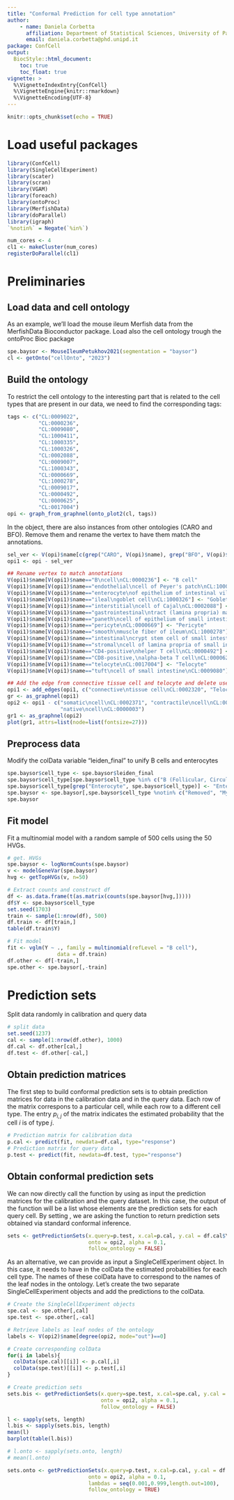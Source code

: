 ```yaml
---
title: "Conformal Prediction for cell type annotation"
author:
    - name: Daniela Corbetta
      affiliation: Department of Statistical Sciences, University of Padova 
      email: daniela.corbetta@phd.unipd.it
package: ConfCell
output:
  BiocStyle::html_document:
    toc: true
    toc_float: true
vignette: >
  %\VignetteIndexEntry{ConfCell}
  %\VignetteEngine{knitr::rmarkdown}
  %\VignetteEncoding{UTF-8}
---
```


```r
knitr::opts_chunk$set(echo = TRUE)
```

# Load useful packages

```r
library(ConfCell)
library(SingleCellExperiment)
library(scater)
library(scran)
library(VGAM)
library(foreach)
library(ontoProc)
library(MerfishData)
library(doParallel)
library(igraph)
`%notin%` = Negate(`%in%`)

num_cores <- 4  
cl1 <- makeCluster(num_cores)
registerDoParallel(cl1)
```

# Preliminaries

## Load data and cell ontology

As an example, we'll load the mouse ileum Merfish data from the MerfishData Bioconductor package. Load also the cell ontology trough the ontoProc Bioc package
```r
spe.baysor <- MouseIleumPetukhov2021(segmentation = "baysor")
cl <- getOnto("cellOnto", "2023")
```

## Build the ontology

To restrict the cell ontology to the interesting part that is related to the cell types
that are present in our data, we need to find the corresponding tags:
```r
tags <- c("CL:0009022",
          "CL:0000236",
          "CL:0009080",
          "CL:1000411",
          "CL:1000335",
          "CL:1000326",
          "CL:0002088",
          "CL:0009007",
          "CL:1000343",
          "CL:0000669",
          "CL:1000278",
          "CL:0009017",
          "CL:0000492",
          "CL:0000625",
          "CL:0017004")
opi <- graph_from_graphnel(onto_plot2(cl, tags))
```

In the \texttt{opi} object, there are also instances from other ontologies (CARO and BFO). 
Remove them and rename the vertex to have them match the annotations.

```r
sel_ver <- V(opi)$name[c(grep("CARO", V(opi)$name), grep("BFO", V(opi)$name))]
opi1 <- opi - sel_ver

## Rename vertex to match annotations
V(opi1)$name[V(opi1)$name=="B\ncell\nCL:0000236"] <- "B cell"
V(opi1)$name[V(opi1)$name=="endothelial\ncell of Peyer's patch\nCL:1000411"] <- "Endothelial"
V(opi1)$name[V(opi1)$name=="enterocyte\nof epithelium of intestinal villus\nCL:1000335"] <- "Enterocyte"
V(opi1)$name[V(opi1)$name=="ileal\ngoblet cell\nCL:1000326"] <- "Goblet"
V(opi1)$name[V(opi1)$name=="interstitial\ncell of Cajal\nCL:0002088"] <- "ICC"
V(opi1)$name[V(opi1)$name=="gastrointestinal\ntract (lamina propria) macrophage of small intestine\nCL:0009007"] <- "Macrophage + DC"
V(opi1)$name[V(opi1)$name=="paneth\ncell of epithelium of small intestine\nCL:1000343"] <- "Paneth"
V(opi1)$name[V(opi1)$name=="pericyte\nCL:0000669"] <- "Pericyte"
V(opi1)$name[V(opi1)$name=="smooth\nmuscle fiber of ileum\nCL:1000278"] <- "Smooth Muscle"
V(opi1)$name[V(opi1)$name=="intestinal\ncrypt stem cell of small intestine\nCL:0009017"] <- "Stem + TA"
V(opi1)$name[V(opi1)$name=="stromal\ncell of lamina propria of small intestine\nCL:0009022"] <- "Stromal"
V(opi1)$name[V(opi1)$name=="CD4-positive\nhelper T cell\nCL:0000492"] <- "T (CD4+)"
V(opi1)$name[V(opi1)$name=="CD8-positive,\nalpha-beta T cell\nCL:0000625"] <- "T (CD8+)"
V(opi1)$name[V(opi1)$name=="telocyte\nCL:0017004"] <- "Telocyte"
V(opi1)$name[V(opi1)$name=="tuft\ncell of small intestine\nCL:0009080"] <- "Tuft"

## Add the edge from connective tissue cell and telocyte and delete useless nodes
opi1 <- add_edges(opi1, c("connective\ntissue cell\nCL:0002320", "Telocyte"))
gr <- as_graphnel(opi1)
opi2 <- opi1 - c("somatic\ncell\nCL:0002371", "contractile\ncell\nCL:0000183", 
                 "native\ncell\nCL:0000003")
gr1 <- as_graphnel(opi2)
plot(gr1, attrs=list(node=list(fontsize=27)))
```

## Preprocess data

Modify the colData variable "leiden_final" to unify B cells and enterocytes

```r
spe.baysor$cell_type <- spe.baysor$leiden_final
spe.baysor$cell_type[spe.baysor$cell_type %in% c("B (Follicular, Circulating)", "B (Plasma)")] <- "B cell"
spe.baysor$cell_type[grep("Enterocyte", spe.baysor$cell_type)] <- "Enterocyte"
spe.baysor <- spe.baysor[,spe.baysor$cell_type %notin% c("Removed", "Myenteric Plexus")]
spe.baysor
```


## Fit model
Fit a multinomial model with a random sample of 500 cells using the 50 HVGs.
```r
# get. HVGs
spe.baysor <- logNormCounts(spe.baysor)
v <- modelGeneVar(spe.baysor)
hvg <- getTopHVGs(v, n=50)

# Extract counts and construct df 
df <- as.data.frame(t(as.matrix(counts(spe.baysor[hvg,]))))
df$Y <- spe.baysor$cell_type
set.seed(1703)
train <- sample(1:nrow(df), 500)
df.train <- df[train,]
table(df.train$Y)

# Fit model
fit <- vglm(Y ~ ., family = multinomial(refLevel = "B cell"),
                data = df.train)
df.other <- df[-train,]
spe.other <- spe.baysor[,-train]
```

# Prediction sets

Split data randomly in calibration and query data
```r
# split data
set.seed(1237)
cal <- sample(1:nrow(df.other), 1000)
df.cal <- df.other[cal,]
df.test <- df.other[-cal,]
```


## Obtain prediction matrices

The first step to build conformal prediction sets is to obtain prediction matrices
for data in the calibration data and in the query data. Each row of the matrix 
correspons to a particular cell, while each row to a different cell type. The entry
$p_{i,j}$ of the matrix indicates the estimated probability that the cell $i$ is
of type $j$.
```r
# Prediction matrix for calibration data
p.cal <- predict(fit, newdata=df.cal, type="response")
# Prediction matrix for query data
p.test <- predict(fit, newdata=df.test, type="response")
```


## Obtain conformal prediction sets

We can now directly call the \texttt{getPredictionSet} function by using as input the
prediction matrices for the calibration and the query dataset. In this case, the 
output of the function will be a list whose elements are the prediction sets for each query cell.
By setting \texttt{follow_ontology=FALSE}, we are asking the function to return
prediction sets obtained via standard conformal inference.

```r
sets <- getPredictionSets(x.query=p.test, x.cal=p.cal, y.cal = df.cal$Y, 
                          onto = opi2, alpha = 0.1,
                          follow_ontology = FALSE)
```

As an alternative, we can provide as input a SingleCellExperiment object. In this case,
it needs to have in the colData the estimated probabilities for each cell type.
The names of these colData have to correspond to the names of the leaf nodes in the
ontology. Let's create the two separate SingleCellExperiment objects and add the predictions to the colData.

```r
# Create the SingleCellExperiment objects
spe.cal <- spe.other[,cal]
spe.test <- spe.other[,-cal]

# Retrieve labels as leaf nodes of the ontology
labels <- V(opi2)$name[degree(opi2, mode="out")==0]

# Create corresponding colData
for(i in labels){
  colData(spe.cal)[[i]] <- p.cal[,i]
  colData(spe.test)[[i]] <- p.test[,i]
}

# Create prediction sets
sets.bis <- getPredictionSets(x.query=spe.test, x.cal=spe.cal, y.cal = df.cal$Y, 
                              onto = opi2, alpha = 0.1,
                              follow_ontology = FALSE)

l <- sapply(sets, length)
l.bis <- sapply(sets.bis, length)
mean(l)
barplot(table(l.bis))

# l.onto <- sapply(sets.onto, length)
# mean(l.onto)
```




```r
sets.onto <- getPredictionSets(x.query=p.test, x.cal=p.cal, y.cal = df.cal$Y, 
                          onto = opi2, alpha = 0.1,
                          lambdas = seq(0.001,0.999,length.out=100),
                          follow_ontology = TRUE)
```




